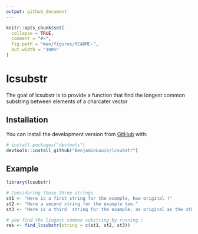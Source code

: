 ```yaml
---
output: github_document
---
```


<!-- README.md is generated from README.Rmd. Please edit that file -->

```r
knitr::opts_chunk$set(
  collapse = TRUE,
  comment = "#>",
  fig.path = "man/figures/README-",
  out.width = "100%"
)
```
# lcsubstr

The goal of lcsubstr is to provide a function that find the longest common substring between elements of a charcater vector

## Installation

You can install the development version from [GitHub](https://github.com/) with:

``` r
# install.packages("devtools")
devtools::install_github("BenjaminLouis/lcsubstr")
```
## Example


```r
library(lcsubstr)

# Considering these three strings
st1 <- "Here is a first string for the example, how original !"
st2 <- "Here a second string for the example too."
st3 <- "Here is a third  string for the example, as original as the others."

# you find the lingest common substring by running :
res <- find_lcsubstr(string = c(st1, st2, st3))
```


